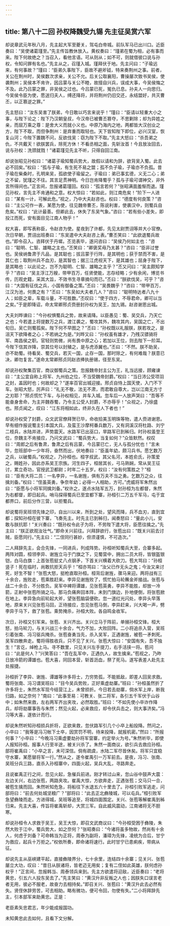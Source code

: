 ```yaml
---
---
---
```

title: 第八十二回 孙权降魏受九锡 先主征吴赏六军
---

却说章武元年秋八月，先主起大军至夔关，驾屯白帝城。前队军马已出川口。近臣奏曰：“吴使诸葛瑾至。”先主传旨教休放入。黄权奏曰：“瑾弟在蜀为相，必有事而来。陛下何故绝之？当召入，看他言语。可从则从；如不可，则就借彼口说与孙权，令知问罪有名也。”先主从之，召瑾入城。瑾拜伏于地。先主问曰：“子瑜远来，有何事故？”瑾曰：“臣弟久事陛下，臣故不避斧钺，特来奏荆州之事。前者，关公在荆州时，吴侯数次求亲，关公不允。后关公取襄阳，曹操屡次致书吴侯，使袭荆州；吴侯本不肯许，因吕蒙与关公不睦，故擅自兴兵，误成大事，今吴侯悔之不及。此乃吕蒙之罪，非吴侯之过也。今吕蒙已死，冤仇已息。孙夫人一向思归。今吴侯令臣为使，愿送归夫人，缚还降将，并将荆州仍旧交还，永结盟好，共灭曹丕，以正篡逆之罪。”

先主怒曰：“汝东吴害了朕弟，今日敢以巧言来说乎！”瑾曰：“臣请以轻重大小之事，与陛下论之：陛下乃汉朝皇叔，今汉帝已被曹丕篡夺，不思剿除；却为异姓之亲，而屈万乘之尊：是舍大义而就小义也。中原乃海内之地，两都皆大汉创业之方，陛下不取，而但争荆州：是弃重而取轻也。天下皆知陛下即位，必兴汉室，恢复山河；今陛下置魏不问，反欲伐吴：窃为陛下不取。”先主大怒曰：“杀吾弟之仇，不共戴天！欲朕罢兵，除死方休！不看丞相之面，先斩汝首！今且放汝回去，说与孙权：洗颈就戮！”诸葛瑾见先主不听，只得自回江南。

却说张昭见孙权曰：“诸葛子瑜知蜀兵势大，故假以请和为辞，欲背吴入蜀。此去必不回矣。”权曰：“孤与子瑜，有生死不易之盟；孤不负子瑜，子瑜亦不负孤。昔子瑜在柴桑时，孔明来吴，孤欲使子瑜留之。子瑜曰：弟已事玄德，义无二心；弟之不留，犹瑾之不往。其言足贯神明。今日岂肯降蜀乎？孤与子瑜可谓神交，非外言所得间也。”正言间，忽报诸葛瑾回。权曰：“孤言若何？”张昭满面羞惭而退。瑾见孙权，言先主不肯通和之意。权大惊曰：“若如此，则江南危矣！”阶下一人进曰：“某有一计，可解此危。”视之，乃中大夫赵咨也。权曰：“德度有何良策？”咨曰：“主公可作一表，某愿为使，往见魏帝曹丕，陈说利害，使袭汉中，则蜀兵自危矣。”权曰：“此计最善。但卿此去，休失了东吴气象。”咨曰：“若有些小差失，即投江而死，安有面目见江南人物乎！”

权大喜，即写表称臣，令赵咨为使。星夜到了许都，先见太尉贾诩等并大小官僚。次日早朝，贾诩出班奏曰：“东吴遣中大夫赵咨上表。”曹丕笑曰：“此欲退蜀兵故也。”即令召入。咨拜伏于丹墀。丕览表毕，遂问咨曰：“吴侯乃何如主也：”咨曰：“聪明、仁智、雄略之主也。”丕笑曰：“卿褒奖毋乃太甚？”咨曰：“臣非过誉也。吴侯纳鲁肃于凡品，是其聪也；拔吕蒙于行阵，是其明也；获于禁而不害，是其仁也；取荆州兵不血刃，是其智也；据三江虎视天下，是其雄也；屈身于陛下，是其略也：以此论之，岂不为聪明、仁智、雄略之主乎？”丕又问曰：“吴主颇知学乎？”咨曰：“吴主浮江万艘，带甲百万，任贤使能，志存经略；少有余闲，博览书传，历观史籍，采其大旨，不效书生寻章摘句而已。”丕曰：“朕欲伐吴，可乎？”咨曰：“大国有征伐之兵，小国有御备之策。”丕曰：“吴畏魏乎？”咨曰：“带甲百万，江汉为池，何畏之有？”丕曰：“东吴如大夫者几人？”咨曰：“聪明特达者八九十人；如臣之辈，车载斗量，不可胜数。”丕叹曰：“使于四方，不辱君命，卿可以当之矣。”于是即降诏，命太常卿邢贞赍册封孙权为吴王，加九锡。赵咨谢恩出城。

大夫刘晔谏曰：“今孙权惧蜀兵之势，故来请降。以臣愚见：蜀、吴交兵，乃天亡之也；今若遣上将提数万之兵，渡江袭之，蜀攻其外，魏攻其内，吴国之亡，不出旬日。吴亡则蜀孤矣。陛下何不早图之？”丕曰：“孙权既以礼服朕，朕若攻之，是沮天下欲降者之心；不若纳之为是。”刘晔又曰：“孙权虽有雄才，乃残汉骠骑将军、南昌侯之职。官轻则势微，尚有畏中原之心；若加以王位，则去陛下一阶耳。今陛下信其诈降，崇其位号以封殖之，是与虎添翼也。”丕曰：“不然。朕不助吴，亦不助蜀。待看吴、蜀交兵，若灭一国，止存一国，那时除之，有何难哉？朕意已决，卿勿复言。”遂命太常卿邢贞同赵咨捧执册锡，径至东吴。

却说孙权聚集百官，商议御蜀兵之策。忽报魏帝封主公为王，礼当远接，顾雍谏曰：“主公宜自称上将军、九州伯之位，不当受魏帝封爵。”权曰：“当日沛公受项羽之封，盖因时也；何故却之？”遂率百官出城迎接。邢贞自恃上国天使，入门不下车。张昭大怒，厉声曰：“礼无不敬，法无不肃，而君敢自尊大，岂以江南无方寸之刃耶？”邢贞慌忙下车，与孙权相见，并车入城。忽车后一人放声哭曰：“吾等不能奋身舍命，为主并魏吞蜀，乃令主公受人封爵，不亦辱乎！”众视之，乃徐盛也。邢贞闻之，叹曰：“江东将相如此，终非久在人下者也！”

却说孙权受了封爵，众文武官僚拜贺已毕，命收拾美玉明珠等物，遣人赍进谢恩。早有细作报说蜀主引本国大兵，及蛮王沙摩柯番兵数万，又有洞溪汉将杜路、刘宁二枝兵，水陆并进，声势震天。水路军已出巫口，旱路军已到秭归。时孙权虽登王位，奈魏主不肯接应，乃问文武曰：“蜀兵势大，当复如何？”众皆默然。权叹曰：“周郎之后有鲁肃，鲁肃之后有吕蒙，今吕蒙已亡，无人与孤分忧也！”言未毕，忽班部中一少年将，奋然而出，伏地奏曰：“臣虽年幼，颇习兵书。愿乞数万之兵，以破蜀兵。”权视之，乃孙桓也。桓字叔武，其父名河，本姓俞氏，孙策爱之，赐姓孙，因此亦系吴王宗族。河生四子，桓居其长，弓马熟娴，常从吴王征讨，累立奇功，官授武卫都尉；时年二十五岁。权曰：“汝有何策胜之？”桓曰：“臣有大将二员：一名李异，一名谢旌，俱有万夫不当之勇。乞数万之众，往擒刘备。”权曰：“侄虽英勇，争奈年幼；必得一人相助，方可。”虎威将军朱然出曰：“臣愿与小将军同擒刘备。”权许之，遂点水陆军五万，封孙桓为左都督，朱然为右都督，即日起兵。哨马探得蜀兵已至宜都下寨，孙桓引二万五千军马，屯于宜都界口，前后分作三营，以拒蜀兵。

却说蜀将吴班领先锋之印，自出川以来，所到之处，望风而降，兵不血刃，直到宜都；探知孙桓在彼下寨，飞奏先主。时先主已到秭归，闻奏怒曰：“量此小儿，安敢与朕抗耶！”关兴奏曰：“既孙权令此子为将，不劳陛下遣大将，臣愿往擒之。”先主曰：“朕正欲观汝壮气。”即命关兴前往。兴拜辞欲行，张苞出曰：“既关兴前去讨贼，臣愿同行。”先主曰：“二侄同行甚妙，但须谨慎，不可造次。”

二人拜辞先主，会合先锋，一同进兵，列成阵势。孙桓听知蜀兵大至，合寨多起。两阵对圆，桓领李异、谢旌立马于门旗之下，见蜀营中，拥出二员大将，皆银盔银铠，白马白旗：上首张苞挺丈八点钢矛，下首关兴横着大砍刀。苞大骂曰：“孙桓竖子！死在临时，尚敢抗拒天兵乎！”桓亦骂曰：“汝父已作无头之鬼；今汝又来讨死，好生不智！”张苞大怒，挺枪直取孙桓。桓背后谢旌，骤马来迎。两将战有三十余合，旌败走，苞乘胜赶来。李异见谢旌败了，慌忙拍马轮蘸金斧接战。张苞与战二十余合，不分胜负。吴军中裨将谭雄，见张苞英勇，李异不能胜，却放一冷箭，正射中张苞所骑之马。那马负痛奔回本阵，未到门旗边，扑地便倒，将张苞掀在地上。李异急向前轮起大斧，望张苞脑袋便砍。忽一道红光闪处，李异头早落地，原来关兴见张苞马回，正待接应，忽见张苞马倒，李异赶来，兴大喝一声，劈李异于马下，救了张苞。乘势掩杀，孙桓大败。各自鸣金收军。

次日，孙桓又引军来。张苞、关兴齐出。关兴立马于阵前，单搦孙桓交锋。桓大怒，拍马轮刀，与关兴战三十余合，气力不加，大败回阵。二小将追杀入营，吴班引着张南、冯习驱兵掩杀。张苞奋勇当先，杀入吴军，正遇谢旌，被苞一矛刺死。吴军四散奔走。蜀将得胜收兵，只不见了关兴。张苞大惊曰：“安国有失，吾不独生！”言讫，绰枪上马。寻不数里，只见关兴左手提刀，右手活挟一将。苞问曰：“此是何人？”兴笑答曰：“吾在乱军中，正遇仇人，故生擒来。”苞视之，乃昨日放冷箭的谭雄也。苞大喜，同回本营，斩首沥血，祭了死马。遂写表差人赴先主处报捷。

孙桓折了李异、谢旌、谭雄等许多将士，力穷势孤，不能抵敌，即差人回吴求救。蜀将张南、冯习谓吴班曰：“目今吴兵势败，正好乘虚劫寨。”班曰：“孙桓虽然折了许多将士，朱然水军现今结营江上，未曾损折。今日若去劫寨，倘水军上岸，断我归路，如之奈何？”南曰：“此事至易：可教关、张二将军，各引五千军伏于山谷中；如朱然来救，左右两军齐出夹攻，必然取胜。”班曰：“不如先使小卒诈作降兵，却将劫寨事告与朱然；然见火起，必来救应，却令伏兵击之，则大事济矣。”冯习等大喜，遂依计而行。

却说朱然听知孙桓损兵折将，正欲来救，忽伏路军引几个小卒上船投降。然问之，小卒曰：“我等是冯习帐下士卒，因赏罚不明，待来投降，就报机密。”然曰：“所报何事？”小卒曰：“今晚冯习乘虚要劫孙将军营寨，约定举火为号。”朱然听毕，即使人报知孙桓。报事人行至半途，被关兴杀了。朱然一面商议，欲引兵去救应孙桓。部将崔禹曰：“小卒之言，未可深信。倘有疏虞，水陆二军尽皆休矣。将军只宜稳守水寨，某愿替将军一行。”然从之，遂令崔禹引一万军前去。是夜，冯习、张南、吴班分兵三路，直杀入孙桓寨中，四面火起，吴兵大乱，寻路奔走。

且说崔禹正行之间，忽见火起，急催兵前进。刚才转过山来，忽山谷中鼓声大震：左边关兴，右边张苞，两路夹攻。崔禹大惊，方欲奔走，正遇张苞；交马只一合，被苞生擒而回。朱然听知危急，将船往下水退五六十里去了。孙桓引败军逃走，问部将曰：“前去何处城坚粮广？”部将曰：“此去正北彝陵城，可以屯兵。”桓引败军急望彝陵而走。方进得城，吴班等追至，将城四面围定。关兴、张苞等解崔禹到秭归来。先主大喜，传旨将崔禹斩却，大赏三军。自此威风震动，江南诸将无不胆寒。

却说孙桓令人求救于吴王，吴王大惊，即召文武商议曰：“今孙桓受困于彝陵，朱然大败于江中，蜀兵势大，如之奈何？”张昭奏曰：“今诸将虽多物故，然尚有十余人，何虑于刘备？可命韩当为正将，周泰为副将，潘璋为先锋，凌统为合后，甘宁为救应，起兵十万拒之。”权依所奏，即命诸将速行。此时甘宁已患痢疾，带病从征。

却说先主从巫峡建平起，直接彝陵界分，七十余里，连结四十余寨；见关兴、张苞屡立大功，叹曰：“昔日从朕诸将，皆老迈无用矣；复有二侄如此英雄，朕何虑孙权乎！”正言间，忽报韩当、周泰领兵来到。先主方欲遣将迎敌，近臣奏曰：“老将黄忠，引五六人投东吴去了。”先主笑曰：“黄汉升非反叛之人也；因朕失口误言老者无用，彼必不服老，故奋力去相持矣。”即召关兴、张苞曰：“黄汉升此去必然有失。贤侄休辞劳苦，可去相助。略有微功，便可令回，勿使有失。”二小将拜辞先主，引本部军来助黄忠。正是：

老臣素矢忠君志，年少能成报国功。

未知黄忠此去如何，且看下文分解。